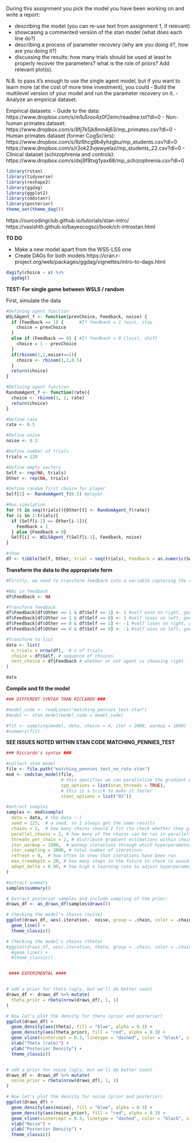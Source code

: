 
During this assignment you pick the model you have been working on and write a report:

- describing the model (you can re-use text from assignment 1, if relevant)
- showcasing a commented version of the stan model (what does each line do?)
- describing a process of parameter recovery (why are you doing it?, how are you doing it?)
- discussing the results: how many trials should be used at least to properly recover the parameters? what is the role of priors? Add relevant plot(s).

N.B. to pass it's enough to use the single agent model, but if you want to learn more (at the cost of more time investment), you could
- Build the multilevel version of your model and run the parameter recovery on it.
- Analyze an empirical dataset.

Empirical datasets:
- Guide to the data: https://www.dropbox.com/s/m1u5roo4z0f2emr/readme.txt?dl=0
- Non-human primates dataset: https://www.dropbox.com/s/8fj7k5jk8mn4j63/mp_primates.csv?dl=0
- Human primates dataset (former CogSci'ers): https://www.dropbox.com/s/9z6hcg9b4yhzgbu/mp_students.csv?dl=0
https://www.dropbox.com/s/r2ok23vjewyelaz/mp_students_22.csv?dl=0
- Clinical dataset (schizophrenia and controls): https://www.dropbox.com/s/dxj9f8txg1yax68/mp_schizophrenia.csv?dl=0

```r
library(rstan)
library(tidyverse)
library(reshape2)
library(ggdag)
library(ggplot2)
library(cmdstanr)
library(posterior)
theme_set(theme_dag())
```

https://ourcodingclub.github.io/tutorials/stan-intro/
https://vasishth.github.io/bayescogsci/book/ch-introstan.html


**TO DO**

- Make a new model apart from the WSS-LSS one
- Create DAGs for both models https://cran.r-project.org/web/packages/ggdag/vignettes/intro-to-dags.html 


```r
dagify(choice ~ x) %>%
  ggdag()
```


**TEST: For single game between WSLS / random**

First, simulate the data

```r
#Defining agent function
WSLSAgent_f <- function(prevChoice, Feedback, noise) {
  if (Feedback == 1) {      #If feedback = 1 (win), stay
    choice = prevChoice
  }
  else if (Feedback == 0) { #If feedback = 0 (loss), shift
    choice = 1 - prevChoice
  }
  if(rbinom(1,1,noise)==1){
    choice <- rbinom(1,1,0.5)
  }
  return(choice)
}

#Defining agent function
RandomAgent_f <- function(rate){
  choice <- rbinom(1, 1, rate)
  return(choice)
}

#Define rate
rate <- 0.5

#Define noise
noise <- 0.3

#Define number of trials
trials = 120

#Define empty vectors
Self <- rep(NA, trials)
Other <- rep(NA, trials)

#Define random first choice for player
Self[1] <- RandomAgent_f(0.5) #player

#Run simulation
for (t in seq(trials)){Other[t] <- RandomAgent_f(rate)}
for (i in 2:trials){
  if (Self[i-1] == Other[i-1]){
    Feedback = 1
  } else {Feedback = 0}
  Self[i] <- WSLSAgent_f(Self[i-1], Feedback, noise)
}

#show
df <- tibble(Self, Other, trial = seq(trials), Feedback = as.numeric(Self == Other))
```


**Transform the data to the appropriate form**

```r
#Firstly, we need to transform feedback into a variable capturing the rate of which an agent chooses right. That means that we code every left choice as -1 and every right choice as 1 (thus centering equal distribution of left/right choices to 0).

#NAs in feedback
df$Feedback <- NA

#Transform feedback
df$Feedback[df$Other == 1 & df$Self == 1] <- 1 #self wins on right, goes right
df$Feedback[df$Other == 1 & df$Self == 0] <- 1 #self loses on left, goes right
df$Feedback[df$Other == 0 & df$Self == 1] <- -1 #self loses on right, goes left
df$Feedback[df$Other == 0 & df$Self == 0] <- -1 #self wins on left, goes left

#Transform to list
data <- list(
  n_trials = nrow(df),  # n of trials
  choice = df$Self, # sequence of choices
  next_choice = df$Feedback # whether or not agent is choosing right 
)

data
```


**Compile and fit the model**


```r
### DIFFERENT SYNTAX THAN RICCARDO ###

#model_code <- readLines("matching_pennies_test.stan")
#model <- stan_model(model_code = model_code)

#fit <- sampling(model, data, chains = 4, iter = 2000, warmup = 1000)
#summary(fit)
```


**SEE ISSUES NOTED WITHIN STAN CODE MATCHING_PENNIES_TEST** 

```r
### Riccardo's syntax ###

#collect stan model
file <- file.path("matching_pennies_test_no_rate.stan")
mod <- cmdstan_model(file, 
                     # this specifies we can parallelize the gradient estimations on multiple cores
                     cpp_options = list(stan_threads = TRUE), 
                     # this is a trick to make it faster
                     stanc_options = list("O1")) 

#extract samples
samples <- mod$sample(
  data = data, # the data :-)
  seed = 123,  # a seed, so I always get the same results
  chains = 2,  # how many chains should I fit (to check whether they give the same results)
  parallel_chains = 2, # how many of the chains can be run in parallel?
  threads_per_chain = 2, # distribute gradient estimations within chain across multiple cores
  iter_warmup = 1000,  # warmup iterations through which hyperparameters (steps and step length) are adjusted
  iter_sampling = 2000, # total number of iterations
  refresh = 0,  # how often to show that iterations have been run
  max_treedepth = 20, # how many steps in the future to check to avoid u-turns
  adapt_delta = 0.99, # how high a learning rate to adjust hyperparameters during warmup
)

#extract summary 
samples$summary()

# Extract posterior samples and include sampling of the prior:
draws_df <- as_draws_df(samples$draws())

# Checking the model's chains (noise)
ggplot(draws_df, aes(.iteration,  noise, group = .chain, color = .chain)) +
  geom_line() +
  theme_classic()

# Checking the model's chains (theta)
#ggplot(draws_df, aes(.iteration, theta, group = .chain, color = .chain)) +
  #geom_line() +
  #theme_classic()


 #### EXPERIMENTAL ####


# add a prior for theta (ugly, but we'll do better soon)
draws_df <- draws_df %>% mutate(
  theta_prior = rbeta(nrow(draws_df), 1, 1)
)

# Now let's plot the density for theta (prior and posterior)
ggplot(draws_df) +
  geom_density(aes(theta), fill = "blue", alpha = 0.3) +
  geom_density(aes(theta_prior), fill = "red", alpha = 0.3) +
  geom_vline(xintercept = 0.3, linetype = "dashed", color = "black", size = 1.5) + #change intercept according to noise parameter
  xlab("Theta (rate)") +
  ylab("Posterior Density") +
  theme_classic()


# add a prior for noise (ugly, but we'll do better soon)
draws_df <- draws_df %>% mutate(
  noise_prior = rbeta(nrow(draws_df), 1, 1)
)

# Now let's plot the density for noise (prior and posterior)
ggplot(draws_df) +
  geom_density(aes(noise), fill = "blue", alpha = 0.3) +
  geom_density(aes(noise_prior), fill = "red", alpha = 0.3) +
  geom_vline(xintercept = 0.3, linetype = "dashed", color = "black", size = 1.5) + #change intercept according to noise parameter
  xlab("Noise") +
  ylab("Posterior Density") +
  theme_classic()

```


















